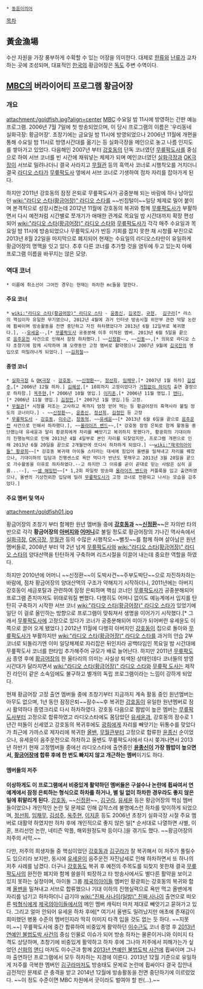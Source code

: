  * [[동음이의어]]

[[목차]]

== 黃金漁場 ==
수산 자원을 가장 풍부하게 수확할 수 있는 어장을 의미한다. 대체로 [[한류]]와 [[난류]]가 교차하는 곳에 조성되며, 대표적인 [[한국]]의 황금어장은 [[독도]] 주변 수역이다.


== [[문화방송|MBC]]의 버라이어티 프로그램 황금어장 ==
=== 개요 ===
attachment:/goldfish.jpg?align=center
[[MBC]] 수요일 밤 11시에 방영하는 간판 예능 프로그램. 2006년 7월 7일에 첫 방송되었으며, 이 당시 프로그램의 이름은 '우리동네 실화극장: 황금어장'. 초창기에는 금요일 밤 11시에 방영되었으나 2006년 11월에 개편을 통해 수요일 밤 11시로 방영시간대를 옮기는 등 실화극장을 메인으로 놓고 나름 인지도를 쌓아가고 있었다. 다음해인 2007년 부터 [[강호동]]의 단독 코너였던 [[무릎팍도사]]를 중심으로 하여 서브 코너를 빈 시간에 채워넣는 체제가 되며 메인코너였던 [[실화극장]]과 [[OK극장]]이 서브로 밀려나더니 결국 사라지고 [[무월관]] 등의 흑역사 코너로 시행착오를 거치더니 결국 [[라디오 스타]]가 [[무릎팍도사]] 옆에서 서브 코너로 기생하여 점차 자리를 잡아가게 된다. 

하지만 2011년 강호동의 잠정 은퇴로 무릎팍도사가 공중분해 되는 바람에 하나 남아있던 [[wiki:"라디오 스타(황금어장)" 라디오 스타]]를 ~~빈집털이~~일당 체제로 밀어 붙이며 본격적으로 성장시켰는데 2012년 11월에 강호동의 복귀와 함께 [[무릎팍도사]]가 부활하면서 다시 예전처럼 시간별로 쪼개기가 애매한 관계로 목요일 밤 시간대까지 확장 편성되어 [[wiki:"라디오 스타(황금어장)" 라디오 스타]]와 [[무릎팍도사]]가 각각 매주 수요일과 목요일 밤 11시에 방송되었으나 무릎팍도사가 반등 기회를 잡지 못한 채 시청률 부진으로 2013년 8월 22일을 마지막으로 폐지되어 현재는 수요일의 라디오스타만이 유일하게 황금어장의 명맥을 잇고 있다. 추후 다른 코너를 추가할 것을 염두에 두고 있는지 아예 프로그램 이름을 바꾸지는 않은 모양.

=== 역대 코너 ===
 * 이름에 취소선이 그어진 경우는 현재는 하차한 mc들을 말한다.
==== 주요 코너 ====
 * [[wiki:"라디오 스타(황금어장)" 라디오 스타]] - [[윤종신]], [[김국진]], [[규현]],  [[김구라]][* 라스의 핵심이자 유일한 무기였으나, 2012년 4월에 과거 인터넷 방송시절 위안부 관련 막말 논란에 휩싸이며 방송활동을 전면 중단하고 자진 하차했었다가 2013년 6월 12일부로 복귀했다.], --[[유세윤]]--,[* [[무릎팍도사]] 공중분해 이후 이적된 멤버. 2013년 6월 5일을 끝으로 [[음주운전]] 사건으로 인해서 잠정 하차했다.] ~~[[신정환]]~~, ~~[[신동]]~~,[* 의외로 라디오 스타 초창기에 함께 시작하여 꽤 오랫동안 고정 멤버로 활약했으나 2007년 9월에 [[김국진]]의 영입으로 떠밀려나게 되었다.] ~~[[김희철]]~~

==== 종영 코너 ====
 * [[실화극장]] & [[OK극장]] - [[강호동]], ~~[[신정환]]~~, [[정선희]], [[임채무]],[* 2007년 1월 하차] [[김성주]],[* 2006년 12월 하차.] [[김혜성]],[* 10회까지 고정이었다가 [[거침없이 하이킥]] 출연 결정으로 하차함.] [[옥주현]],[* 2006년 10월 영입.] [[이지훈]],[* 2006년 11월 영입.] [[앤디(신화)|앤디]],[* 2006년 11월 영입.] [[김정민]],[* 2007년 1월 영입.]등 고정.
 * [[무월관]][* 시청률 저조는 고사하고 욕까지 엄청 얻어 먹는 등 황금어장의 흑역사라 불릴 정도의 코너이다.] - ~~[[신정환]]~~, [[윤종신]], [[정선희]], [[김정민]] 등 고정
 * [[무릎팍도사]] - [[강호동]], [[이수근]], [[장동혁]], ~~[[유세윤]]~~[* 2013년 6월 6일을 끝으로 [[음주운전]] 사건으로 인해서 하차했다.], ~~[[올라이즈 밴드]]~~,[* 강호동 잠정 은퇴로 함께 활동을 중단했는데 유세윤과 달리 황광희에게 자리를 빼앗기고 복귀하지 못했다가, 황광희의 기대이하의 진행능력으로 인해 2013년 4월 4일부로 본인 자리를 되찾았지만, 프로그램 개편으로 인해 2013년 6월 20일을 끝으로 2개월만에 또다시 하차하게 되었다.] ~~[[wiki:"제국의아이들" 황광희]]~~[* 강호동 복귀때 아이돌 스타라는 대세에 힘입어 올밴을 밀쳐내고 자리를 꿰찼으나, 기대이하의 입담과 진행센스로 욕만 먹다가 반년도 못채우고 2013년 3월 28일을 끝으로 가수활동을 이유로 하차하였다.--고 하지만 그 이유를 곧이 곧대로 믿는 사람은 심히 골룸...--], ~~[[샘 해밍턴]]~~[* 1,2회 파일럿 방송때 [[올라이즈 밴드]]와 커플룩을 입고 출연하였으나, 올밴의 기상천외한 입담에 밀려 [[무릎팍도사]]가 고정 코너로 전환되고 나서는 모습을 감추었다.]


==== 주요 멤버 및 역사 ====
attachment:/goldfish01.jpg

황금어장의 초창기 부터 함께한 원년 멤버들 중에 '''[[강호동]]과 ~~[[신정환]]~~'''은 자의반 타의반으로 각각 '''황금어장의 [[아버지]]와 [[어머니]]'''로 불릴 정도로 황금어장의 기나긴 역사속에서 [[실화극장]], [[OK극장]], [[무월관]] 등의 수많은 시행착오~~뻘짓~~를 함께 하며 살아남은 원년멤버들로, 2008년 부터 약 2년 넘게 [[무릎팍도사]]와 [[wiki:"라디오 스타(황금어장)" 라디오 스타]]의 양대산맥을 탄탄하게 구축하며 리즈시절을 이끌어 내는데 중요한 역할을 하였다.

하지만 2010년에 어머니 ~~신정환~~이 도박사건~~주부도박단~~으로 자진하차하는 바람에, 점차 황금어장의 양대산맥의 구조가 약해지기 시작하더니, 2011년에는 아버지 강호동이 세금포탈과 관련하여 잠정 은퇴하며 핵심 코너인 [[무릎팍도사]]가 공중분해되어 프로그램 존치마저도 위태로워질 뻔했다. 다행히도 어머니 없이도 예능계에서 입지를 탄탄히 구축하기 시작한 서브 코너 [[wiki:"라디오 스타(황금어장)" 라디오 스타]]가 있었기에 일단 이 걸로 올인하는 방향으로 프로그램이 맞춰져서 생명을 이어가기 시작했다.[* 그래서 [[무릎팍도사]]에 고정으로 있다가 코너가 공중분해되어 미아가 되어버린 유세윤도 이쪽으로 끌어 오게 됐었다.] 2012년 11월에 다행히 아버지인 [[강호동]]이 집으로 돌아와 [[무릎팍도사]]가 부활하지만 [[wiki:"라디오 스타(황금어장)" 라디오 스타]]를 과거의 안습 2부 코너로 되돌리기엔 이미 일당체제로 자리잡은 뒤인지라 공백타임인 목요일 밤 시간대에 무릎팍도사 코너를 한타임 추가해주어 규모가 배로 늘어난다. 하지만 2011년 [[무릎팍도사]] 종영 후에 [[황금어장]]의 한 울타리의 의미는 사실상 퇴색된 상태인데다 코너들의 방영시간대가 달라지면서 [[wiki:"라디오 스타(황금어장)" 라디오 스타]]와 [[무릎팍 도사]]는 제작진 라인이 같은 소속임에도 불구하고 별개의 독립 프로그램이라는 느낌이 강하게 되었다. 

현재 황금어장 고정 출연 멤버들 중에 초창기부터 지금까지 계속 활동 중인 원년멤버는 아무도 없으며, 1년 동안 잠정은퇴~~잠수~~후 복귀한 [[강호동]]이 유일한 원년멤버로 잠시 활약하다 종영크리로 다시 하차하였다. 강호동 다음으로 짬밥이 높은 멤버는 [[무릎팍도사]]부터 고정으로 합류하였고 라디오스타에도 몸담았던 [[유세윤]]과, 강호동의 잠수로 1년간 떠돌이 신세였고 강호동의 복귀후에도 [[광희]]에게 자리를 빼앗기는 뒤통수를 맞았다가 최근에 가까스로 제자리에 복귀한 [[올밴]], [[무월관]]부터 고정으로 합류한 [[윤종신]] 순이었으나, 유세윤이 음주운전으로 하차하고 올밴도 무릎팍도사에서 다시 쫒겨나면서 2013년 하반기 현재 고정멤버들 중에선 라디오스타에 출연중인 '''[[윤종신]]이 가장 짬밥이 높으면서, [[황금어장]]에 합류 후에 한 번도 빠지지 않고 개근하는 멤버'''이기도 하다.

==== 멤버들의 저주 ====
'''이상하게도 이 프로그램에서 비중있게 활약하던 멤버들은 구설수나 논란에 휩싸여서 연예계에서 잠정 은퇴하는 형식으로 하차를 하거나, 별 일 없이 하차한 경우라도 좋지 않은 일에 휘말리게 된다.''' [[강호동]], ~~[[신정환]]~~, [[김구라]], [[유세윤]] 등은 황금어장의 핵심 멤버들이었으나 개인적인 논란 및 문제로 인해 갑작스레 불명예스런 하차를 맞이하게 되었으며, [[정선희]], [[임채무]], [[김성주]], [[옥주현]], [[이지훈]] 등도 2006년 초창기 실화극장 시절 주요 멤버로 대활약 하였지만 하차 후에 개인적으로 좋지 않은 일[* 순서대로 나열하면 사별, 이혼, 프리선언 논란, 네티즌 악플, 해외원정도박 등이다.]을 겪기도 했다. ~~황금어장의 저주의 서막.~~ 

다만, 저주의 희생자들 중 핵심이었던 [[강호동]]과 [[김구라]]가 잘 복귀해서 이 저주가 풀릴수도 있으리라 보지만, 동시에 [[유세윤]]이 음주운전 자진납세로 인해 하차하면서 또 하나의 저주 사례를 남겼다. 더구나 [[강호동]]도 복귀 후 예전의 주목도를 되찾지 못한채 결국 [[무릎팍도사]]의 완전한 폐지와 함께 쓸쓸히 퇴장하고 타 방송사에서도 별다른 활약을 보이고 있지 못하는 실정이며, 아이돌 그룹 [[제국의아이들]] 멤버인 황광희는 강호동의 복귀와 함께 [[올밴]]을 밀쳐내고 서브로 합류했으나 기대 이하의 진행실력으로 욕만 먹고 올밴에게 자리를 넘기고 하차하더니 급기야 [[wiki:"진짜 사나이(일밤)" 진짜 사나이]] 출연으로 떠오른 [[박형식]]에게 [[제국의아이들]]에서의 메인 멤버 캐릭터 마저 제대로 빼앗기고 묻혀가고 있다. 그리고 얼마 안되어 유세윤 하차 후에[* 여기서 올밴도 밀려났지만 애초에 존재감이 희미했던 병풍 수준의 멤버인지라 딱히 이미지 타격 입을 것도 없는 듯 하다. ~~지못미.~~] 무릎팍도사에 중간 합류하여 비중있게 활약하던 [[이수근]]도 코너 종영 후 [[2013년 연예인 불법도박 사건]]의 중심 인물로 이슈가 되어 방송 하차는 물론이거니와 이미지 타격도 상당하며, 초창기에 비중있게 활약하고 하차 후에 그나마 저주에서 피해가는가 싶었던 [[신화(아이돌)|신화]]의 [[앤디(신화)|앤디]] 마저도 이수근과 함께 [[2013년 연예인 불법도박 사건]]에 휩싸이며 그나마 출연하던 프로그램에서 모두 하차하는 지경에 이른다. 2013년 12월 기준으로 유일하게 저주를 극복한 멤버인 [[김구라]]마저도 방송태도 문제로 논란에 휩싸이다 결국 집안내 금전적인 문제로 큰 충격을 받고 2014년 12월에 방송활동을 전면 중단하기에 이르렀었다. ~~이 정도 수준이면 MBC 차원에서 굿이라도 벌여야 할 판(...).~~
